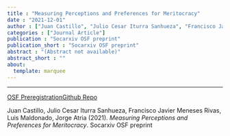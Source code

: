 ```yaml
---
title : "Measuring Perceptions and Preferences for Meritocracy"
date : "2021-12-01"
author : ["Juan Castillo", "Julio Cesar Iturra Sanhueza", "Francisco Javier Meneses Rivas", "Luis Maldonado", "Jorge Atria"]
categories : ["Journal Article"]
publication : "Socarxiv OSF preprint"
publication_short : "Socarxiv OSF preprint"
abstract : "(Abstract not available)"
abstract_short : ""
about:
  template: marquee
---
```

---
[OSF Preregistration](https://osf.io/z45y2)[Github Repo](https://github.com/justicia-distributiva/merit-scale)


::: {.callout-note title="How to cite this work"}

Juan Castillo, Julio Cesar Iturra Sanhueza, Francisco Javier Meneses Rivas, Luis Maldonado, Jorge Atria (2021). *Measuring Perceptions and Preferences for Meritocracy*. Socarxiv OSF preprint

:::

